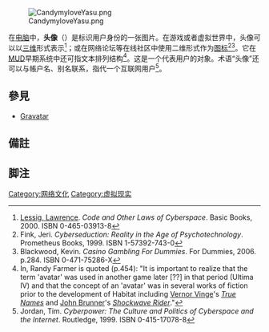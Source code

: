 {{Expand English|date=2018年9月}}
{{NoteTA
| G1  = IT
}}
[[File:CandymyloveYasu.png|thumb]]

在[[电脑|电脑]]中，'''头像'''（{{lang-en|Avatar}}{{notetag|「Avatar」是[[英語|英語]]向[[梵語|梵語]]借字，有「[[化身_(印度教)|化身]]」的意思，本詞[[漢語族|華人圈]]僅認識在電影名稱，請見[[阿凡達|阿凡達]]。}}）是标识用户身份的一张图片。在游戏或者虚拟世界中，头像可以以[[三维计算机图形|三维]]形式表示<ref>[[Lawrence_Lessig|Lessig, Lawrence]]. ''Code and Other Laws of Cyberspace''. Basic Books, 2000. ISBN 0-465-03913-8</ref>；或在网络论坛等在线社区中使用二维形式作为[[图标|图标]]<ref>Fink, Jeri. ''Cyberseduction: Reality in the Age of Psychotechnology''. Prometheus Books, 1999. ISBN 1-57392-743-0</ref><ref>Blackwood, Kevin. ''Casino Gambling For Dummies''. For Dummies, 2006. p.284. ISBN 0-471-75286-X</ref>。它在[[MUD|MUD]]早期系统中还可指文本排列结构<ref>In{{cite book|last1=Mulligan|first1=Jessica|last2=Patrovsky|first2=Bridgette|title=Developing online games: an insider's guide|url=https://archive.org/details/developingonline0000mull|year=2003|publisher=New Riders}}, Randy Farmer is quoted (p.454): "It is important to realize that the term 'avatar' was used in another game later [??] in that period (Ultima IV) and that the concept of an 'avatar' was in several works of fiction prior to the development of Habitat including [[Vernor_Vinge|Vernor Vinge]]'s ''[[True_Names|True Names]]'' and [[John_Brunner_(novelist)|John Brunner]]'s ''[[The_Shockwave_Rider|Shockwave Rider]]''."</ref>。这是一个代表用户的对象。术语“头像”还可以与帳户名、别名联系，指代一个互联网用户<ref>Jordan, Tim. ''Cyberpower: The Culture and Politics of Cyberspace and the Internet''. Routledge, 1999. ISBN 0-415-17078-8</ref>。

== 參見 ==
* [[Gravatar|Gravatar]]
==備註==
<div class="references-small">
{{notefoot}}
</div>


== 脚注 ==
<references />

{{Authority control}}

{{MUDs}}
[[Category:网络文化|Category:网络文化]]
[[Category:虚拟现实|Category:虚拟现实]]